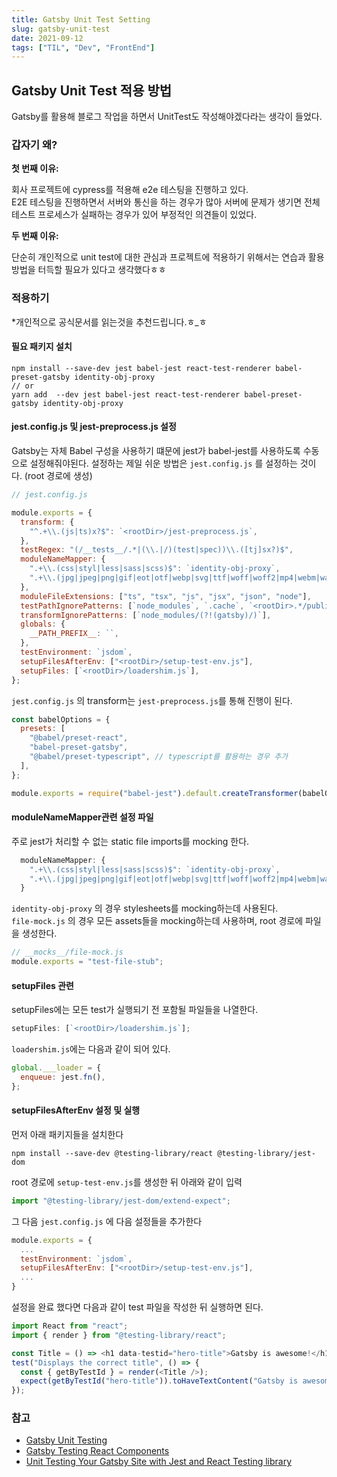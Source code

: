 ```yaml
---
title: Gatsby Unit Test Setting
slug: gatsby-unit-test
date: 2021-09-12
tags: ["TIL", "Dev", "FrontEnd"]
---
```


## Gatsby Unit Test 적용 방법

Gatsby를 활용해 블로그 작업을 하면서 UnitTest도 작성해야겠다라는 생각이 들었다.

### 갑자기 왜?

**첫 번째 이유:**

회사 프로젝트에 cypress를 적용해 e2e 테스팅을 진행하고 있다. <br/>
E2E 테스팅을 진행하면서 서버와 통신을 하는 경우가 많아 서버에 문제가 생기면 전체 테스트 프로세스가 실패하는 경우가 있어
부정적인 의견들이 있었다.<br/>

**두 번째 이유:**

단순히 개인적으로 unit test에 대한 관심과 프로젝트에 적용하기 위해서는 연습과 활용 방법을 터득할 필요가 있다고 생각했다ㅎㅎ

### 적용하기

\*개인적으로 공식문서를 읽는것을 추천드립니다.ㅎ\_ㅎ

#### 필요 패키지 설치

```shell
npm install --save-dev jest babel-jest react-test-renderer babel-preset-gatsby identity-obj-proxy
// or
yarn add  --dev jest babel-jest react-test-renderer babel-preset-gatsby identity-obj-proxy

```

#### jest.config.js 및 jest-preprocess.js 설정

Gatsby는 자체 Babel 구성을 사용하기 떄문에 jest가 babel-jest를 사용하도록 수동으로 설정해줘야된다.
설정하는 제일 쉬운 방법은 `jest.config.js` 를 설정하는 것이다. (root 경로에 생성)

```javascript
// jest.config.js

module.exports = {
  transform: {
    "^.+\\.(js|ts)x?$": `<rootDir>/jest-preprocess.js`,
  },
  testRegex: "(/__tests__/.*|(\\.|/)(test|spec))\\.([tj]sx?)$",
  moduleNameMapper: {
    ".+\\.(css|styl|less|sass|scss)$": `identity-obj-proxy`,
    ".+\\.(jpg|jpeg|png|gif|eot|otf|webp|svg|ttf|woff|woff2|mp4|webm|wav|mp3|m4a|aac|oga)$": `<rootDir>/__mocks__/file-mock.js`,
  },
  moduleFileExtensions: ["ts", "tsx", "js", "jsx", "json", "node"],
  testPathIgnorePatterns: [`node_modules`, `.cache`, `<rootDir>.*/public`],
  transformIgnorePatterns: [`node_modules/(?!(gatsby)/)`],
  globals: {
    __PATH_PREFIX__: ``,
  },
  testEnvironment: `jsdom`,
  setupFilesAfterEnv: ["<rootDir>/setup-test-env.js"],
  setupFiles: [`<rootDir>/loadershim.js`],
};
```

`jest.config.js` 의 transform는 `jest-preprocess.js`를 통해 진행이 된다.

```javascript
const babelOptions = {
  presets: [
    "@babel/preset-react",
    "babel-preset-gatsby",
    "@babel/preset-typescript", // typescript를 활용하는 경우 추가
  ],
};

module.exports = require("babel-jest").default.createTransformer(babelOptions);
```

#### moduleNameMapper관련 설정 파일

주로 jest가 처리할 수 없는 static file imports를 mocking 한다.

```javascript
  moduleNameMapper: {
    ".+\\.(css|styl|less|sass|scss)$": `identity-obj-proxy`,
    ".+\\.(jpg|jpeg|png|gif|eot|otf|webp|svg|ttf|woff|woff2|mp4|webm|wav|mp3|m4a|aac|oga)$": `<rootDir>/__mocks__/file-mock.js`,
  }
```

`identity-obj-proxy` 의 경우 stylesheets를 mocking하는데 사용된다. <br/>
`file-mock.js` 의 경우 모든 assets들을 mocking하는데 사용하며, root 경로에 파일을 생성한다.<br/>

```javascript
// __mocks__/file-mock.js
module.exports = "test-file-stub";
```

#### setupFiles 관련

setupFiles에는 모든 test가 실행되기 전 포함될 파일들을 나열한다.

```javascript
setupFiles: [`<rootDir>/loadershim.js`];
```

`loadershim.js`에는 다음과 같이 되어 있다.

```javascript
global.___loader = {
  enqueue: jest.fn(),
};
```

#### setupFilesAfterEnv 설정 및 실행

먼저 아래 패키지들을 설치한다

```shell
npm install --save-dev @testing-library/react @testing-library/jest-dom

```

root 경로에 `setup-test-env.js`를 생성한 뒤 아래와 같이 입력

```javascript
import "@testing-library/jest-dom/extend-expect";
```

그 다음 `jest.config.js` 에 다음 설정들을 추가한다

```javascript
module.exports = {
  ...
  testEnvironment: `jsdom`,
  setupFilesAfterEnv: ["<rootDir>/setup-test-env.js"],
  ...
}
```

설정을 완료 했다면 다음과 같이 test 파일을 작성한 뒤 실행하면 된다.

```javascript
import React from "react";
import { render } from "@testing-library/react";

const Title = () => <h1 data-testid="hero-title">Gatsby is awesome!</h1>;
test("Displays the correct title", () => {
  const { getByTestId } = render(<Title />);
  expect(getByTestId("hero-title")).toHaveTextContent("Gatsby is awesome!");
});
```

### 참고

- [Gatsby Unit Testing](https://www.gatsbyjs.com/docs/how-to/testing/unit-testing/)
- [Gatsby Testing React Components](https://www.gatsbyjs.com/docs/how-to/testing/testing-react-components/)
- [Unit Testing Your Gatsby Site with Jest and React Testing library](https://www.takeshape.io/articles/unit-testing-your-gatsby-site-with-jest-and-react-testing-library/)
